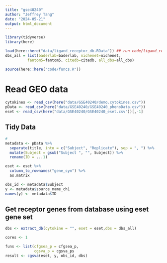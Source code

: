 ```yaml
---
title: "gse40240"
author: "Jeffrey Tang"
date: "2024-05-21"
output: html_document
---
```


```r
library(tidyverse)
library(here)

load(here::here("data/ligand_receptor_db.RData")) ## run code/ligand_receptor_dbs.Rmd first
dbs_all = list(baderlab=baderlab, nichenet=nichenet, 
          fantom5=fantom5, citedb=citedb, all_dbs=all_dbs)

source(here::here("code/funcs.R"))
```

# Read GEO data
```r
cytokines <- read_csv(here("data/GSE40240/demo.cytokines.csv"))
pData <- read_csv(here("data/GSE40240/GSE40240_phenoData.csv"))
eset <- read_csv(here("data/GSE40240/GSE40240_eset.csv"))[,-1]
```
## Tidy Data
```r
# 
metadata <- pData %>% 
  separate(title, into = c("Subject", "Replicate"), sep = ", ") %>%
  mutate(Subject = gsub("Subject ", "", Subject)) %>%
  rename(ID = ...1)

eset <- eset %>% 
  column_to_rownames("gene_sym") %>%
  as.matrix

obs_id <- metadata$Subject
y <- metadata$source_name_ch1
names(y) <- metadata$ID
```

## Get receptor genes from database using eset gene set
```r
dbs <- extract_db(cytokine = "", eset = eset,dbs = dbs_all)
```

```r
cores <- 1

funs <- list(cfgsea_p = cfgsea_p,
             cgsva_p = cgsva_ps
result <- cgsva(eset, y, obs_id, dbs)
```

